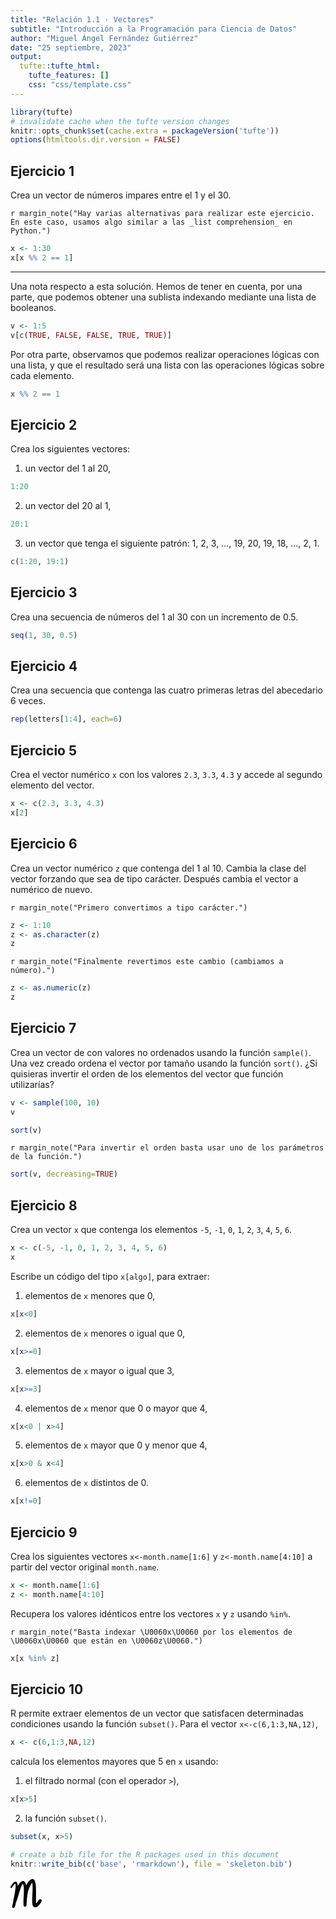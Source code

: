 ```yaml
---
title: "Relación 1.1 · Vectores"
subtitle: "Introducción a la Programación para Ciencia de Datos"
author: "Miguel Ángel Fernández Gutiérrez"
date: "25 septiembre, 2023"
output:
  tufte::tufte_html:
    tufte_features: []
    css: "css/template.css"
---
```


```r
library(tufte)
# invalidate cache when the tufte version changes
knitr::opts_chunk$set(cache.extra = packageVersion('tufte'))
options(htmltools.dir.version = FALSE)
```

## Ejercicio 1

Crea un vector de números impares entre el 1 y el 30.

`r margin_note("Hay varias alternativas para realizar este ejercicio. En este caso, usamos algo similar a las _list comprehension_ en Python.")`
```r
x <- 1:30
x[x %% 2 == 1]
```

---

Una nota respecto a esta solución. Hemos de tener en cuenta, por una parte, que podemos obtener una sublista indexando mediante una lista de booleanos.

```r
v <- 1:5
v[c(TRUE, FALSE, FALSE, TRUE, TRUE)]
```

Por otra parte, observamos que podemos realizar operaciones lógicas con una lista, y que el resultado será una lista con las operaciones lógicas sobre cada elemento.

```r
x %% 2 == 1
```

## Ejercicio 2

Crea los siguientes vectores:

1. un vector del 1 al 20,

```r
1:20
```

2. un vector del 20 al 1,

```r
20:1
```

3. un vector que tenga el siguiente patrón: 1, 2, 3, ..., 19, 20, 19, 18, ..., 2, 1.

```r
c(1:20, 19:1)
```

## Ejercicio 3

Crea una secuencia de números del 1 al 30 con un incremento de 0.5.

```r
seq(1, 30, 0.5)
```

## Ejercicio 4

Crea una secuencia que contenga las cuatro primeras letras del abecedario 6 veces.

```r
rep(letters[1:4], each=6)
```

## Ejercicio 5

Crea el vector numérico `x` con los valores `2.3`, `3.3`, `4.3` y accede al segundo elemento del vector.

```r
x <- c(2.3, 3.3, 4.3)
x[2]
```

## Ejercicio 6

Crea un vector numérico `z` que contenga del 1 al 10. Cambia la clase del vector forzando que sea de tipo carácter. Después cambia el vector a numérico de nuevo.

`r margin_note("Primero convertimos a tipo carácter.")`
```r
z <- 1:10
z <- as.character(z)
z
```

`r margin_note("Finalmente revertimos este cambio (cambiamos a número).")`
```r
z <- as.numeric(z)
z
```

## Ejercicio 7

Crea un vector de con valores no ordenados usando la función `sample()`. Una vez creado ordena el vector por tamaño usando la función `sort()`. ¿Si quisieras invertir el orden de los elementos del vector que función utilizarías?

```r
v <- sample(100, 10)
v
```

```r
sort(v)
```

`r margin_note("Para invertir el orden basta usar uno de los parámetros de la función.")`
```r
sort(v, decreasing=TRUE)
```

## Ejercicio 8

Crea un vector `x` que contenga los elementos `-5`, `-1`, `0`, `1`, `2`, `3`, `4`, `5`, `6`.

```r
x <- c(-5, -1, 0, 1, 2, 3, 4, 5, 6)
x
```

Escribe un código del tipo `x[algo]`, para extraer:

1. elementos de `x` menores que 0,

```r
x[x<0]
```

2. elementos de `x` menores o igual que 0,

```r
x[x>=0]
```

3. elementos de `x` mayor o igual que 3,

```r
x[x>=3]
```

4. elementos de `x` menor que 0 o mayor que 4,

```r
x[x<0 | x>4]
```

5. elementos de `x` mayor que 0 y menor que 4,

```r
x[x>0 & x<4]
```

6. elementos de `x` distintos de 0.

```r
x[x!=0]
```

## Ejercicio 9

Crea los siguientes vectores `x<-month.name[1:6]` y `z<-month.name[4:10]` a partir del vector original `month.name`.

```r
x <- month.name[1:6]
z <- month.name[4:10]
```

Recupera los valores idénticos entre los vectores `x` y `z` usando `%in%`.

`r margin_note("Basta indexar \U0060x\U0060 por los elementos de \U0060x\U0060 que están en \U0060z\U0060.")`
```r
x[x %in% z]
```

## Ejercicio 10

R permite extraer elementos de un vector que satisfacen determinadas condiciones usando la función `subset()`. Para el vector `x<-c(6,1:3,NA,12)`,

```r
x <- c(6,1:3,NA,12)
```

calcula los elementos mayores que 5 en `x` usando:

1. el filtrado normal (con el operador `>`),

```r
x[x>5]
```

2. la función `subset()`.

```r
subset(x, x>5)
```

```r
# create a bib file for the R packages used in this document
knitr::write_bib(c('base', 'rmarkdown'), file = 'skeleton.bib')
```

<div class="footer"><svg xmlns="http://www.w3.org/2000/svg" id="svg" width="50" height="50" version="1.1" viewBox="0 0 50 50"><g id="svgg" transform="matrix(.05 0 0 .05 3.2444e-8 18.441)"><path d="m673.62-327.82c-51.303 20.849-111.41 86.95-152.2 167.37-16.576 32.691-17.95 33.427-23.529 12.665-10.588-39.42-32.657-81.734-54.127-103.79-49.779-51.124-137.88 1.6679-194.87 116.75-7.2756 14.701-13.487 27.153-13.803 27.682-1.6564 2.7549-2.9562-3.7902-6.1483-30.943-16.748-142.45-91.316-147.95-183.6-13.539-49.175 71.623-55.622 92.345-32.404 104.22 12.624 6.4589 37.534-4.2791 37.534-16.179 0-7.6954 68.85-94.858 85.65-108.44 18.497-14.948 19.072-14.931 23.443 0.64991 8.5006 30.299 7.011 100.05-3.6062 169.1-2.5306 16.449-5.4754 36.119-6.5394 43.711-3.0483 21.683-8.817 57.888-12.837 80.52-2.0188 11.388-4.5379 25.881-5.5904 32.208-2.6054 15.632-10.795 58.573-20.619 108.13-4.6184 23.299-11.002 56.985-19.612 103.53-10.197 55.11-15.943 83.407-22.172 109.28-3.8132 15.816-8.5294 35.486-10.485 43.711-9.8695 41.525-5.182 59.573 18.652 71.795 18.658 9.5646 41.117 2.3754 53.408-17.088 13.131-20.809 37.637-104.39 37.637-128.39 0-6.7004 2.0188-12.762 17.611-52.85 5.5214-14.2 10.744-27.797 14.586-37.959 0.95474-2.5306 3.008-7.7069 4.5551-11.503 6.2288-15.253 30.77-91.931 40.502-126.53 5.6939-20.245 11.227-39.397 12.302-42.561 1.0698-3.1633 3.7614-12.481 5.9757-20.705 6.5049-24.145 25.111-84.609 39.282-127.68 8.817-26.802 15.575-46.098 41.059-117.33 13.918-38.885 41.83-86.272 50.82-86.272 6.3438 0 16.84 26.894 22.902 58.665 13.286 69.65 14.678 174.57 4.6472 349.69-7.9485 138.78-8.4604 156.35-6.4819 222.01 2.2891 76.028 3.3071 79.876 24.553 93.001 26.974 16.668 67.136 0.21856 71.347-29.217 1.5701-10.962 6.0045-81.515 8.3511-132.8 2.8757-62.8 10.134-133 20.814-201.3 1.1848-7.5919 4.2388-27.262 6.7809-43.711 2.5421-16.449 5.5904-34.048 6.7694-39.11 8.9952-38.5 12.515-52.66 16.593-66.717 4.9865-17.197 5.5156-18.698 20.308-57.514 14.045-36.844 54.667-117.42 74.032-146.82 4.8485-7.3676 8.84-14.097 8.8687-14.954 0.023-0.86271 4.6759-7.0915 10.33-13.844 10.151-12.13 10.312-12.21 12.435-6.6314 8.7709 23.075 13.441 141.15 9.6682 244.37-3.7154 101.6-9.1966 223.79-10.629 236.96-6.9938 64.405 0.81095 195.66 14.01 235.6 22.977 69.512 106.2 84.155 168.13 29.574 4.8427-4.2733 11.457-9.7832 14.689-12.239 33.036-25.122 87.865-105.6 104.52-153.4 16.978-48.732-45.166-86.709-79.462-48.559-6.3208 7.034-12.17 14.913-46.679 62.903-37.695 52.419-50.141 67.16-53.707 63.599-0.87997-0.87997-1.3688-112.09-1.087-247.13 0.4141-198.91-0.14379-254.75-2.9332-294.1-6.9132-97.458-18.083-149.05-43.475-200.85-5.7227-11.675-27.814-34.664-33.416-34.773-2.0763-0.0403-5.7802-1.5932-8.2361-3.4509-6.7464-5.1015-40.847-4.3423-54.506 1.2078" fill-rule="evenodd"/></g></svg></div>
